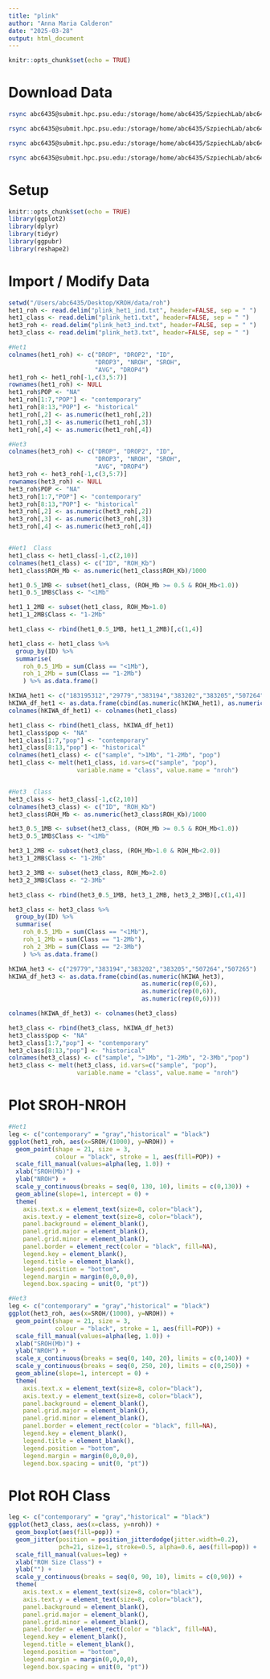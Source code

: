 ```yaml
---
title: "plink"
author: "Anna Maria Calderon"
date: "2025-03-28"
output: html_document
---
```


```r
knitr::opts_chunk$set(echo = TRUE)
```

# Download Data

```bash
rsync abc6435@submit.hpc.psu.edu:/storage/home/abc6435/SzpiechLab/abc6435/KROH/data/roh/plink/het_1/plink_het1_ind.txt /Users/abc6435/Desktop/KROH/data/roh

rsync abc6435@submit.hpc.psu.edu:/storage/home/abc6435/SzpiechLab/abc6435/KROH/data/roh/plink/het_1/plink_het1.txt /Users/abc6435/Desktop/KROH/data/roh

rsync abc6435@submit.hpc.psu.edu:/storage/home/abc6435/SzpiechLab/abc6435/KROH/data/roh/plink/het_3/plink_het3_ind.txt /Users/abc6435/Desktop/KROH/data/roh

rsync abc6435@submit.hpc.psu.edu:/storage/home/abc6435/SzpiechLab/abc6435/KROH/data/roh/plink/het_3/plink_het3.txt /Users/abc6435/Desktop/KROH/data/roh
```

# Setup

```r
knitr::opts_chunk$set(echo = TRUE)
library(ggplot2)
library(dplyr)
library(tidyr)
library(ggpubr)
library(reshape2)
```

# Import / Modify Data

```r
setwd("/Users/abc6435/Desktop/KROH/data/roh")
het1_roh <- read.delim("plink_het1_ind.txt", header=FALSE, sep = " ")
het1_class <- read.delim("plink_het1.txt", header=FALSE, sep = " ")
het3_roh <- read.delim("plink_het3_ind.txt", header=FALSE, sep = " ")
het3_class <- read.delim("plink_het3.txt", header=FALSE, sep = " ")
```

```r
#Het1
colnames(het1_roh) <- c("DROP", "DROP2", "ID", 
                        "DROP3", "NROH", "SROH",
                        "AVG", "DROP4")
het1_roh <- het1_roh[-1,c(3,5:7)]
rownames(het1_roh) <- NULL
het1_roh$POP <- "NA"
het1_roh[1:7,"POP"] <- "contemporary"
het1_roh[8:13,"POP"] <- "historical"
het1_roh[,2] <- as.numeric(het1_roh[,2])
het1_roh[,3] <- as.numeric(het1_roh[,3])
het1_roh[,4] <- as.numeric(het1_roh[,4])

#Het3
colnames(het3_roh) <- c("DROP", "DROP2", "ID", 
                        "DROP3", "NROH", "SROH",
                        "AVG", "DROP4")
het3_roh <- het3_roh[-1,c(3,5:7)]
rownames(het3_roh) <- NULL
het3_roh$POP <- "NA"
het3_roh[1:7,"POP"] <- "contemporary"
het3_roh[8:13,"POP"] <- "historical"
het3_roh[,2] <- as.numeric(het3_roh[,2])
het3_roh[,3] <- as.numeric(het3_roh[,3])
het3_roh[,4] <- as.numeric(het3_roh[,4])


#Het1  Class
het1_class <- het1_class[-1,c(2,10)]
colnames(het1_class) <- c("ID", "ROH_Kb")
het1_class$ROH_Mb <- as.numeric(het1_class$ROH_Kb)/1000

het1_0.5_1MB <- subset(het1_class, (ROH_Mb >= 0.5 & ROH_Mb<1.0))
het1_0.5_1MB$Class <- "<1Mb"

het1_1_2MB <- subset(het1_class, ROH_Mb>1.0)
het1_1_2MB$Class <- "1-2Mb"

het1_class <- rbind(het1_0.5_1MB, het1_1_2MB)[,c(1,4)]

het1_class <- het1_class %>%
  group_by(ID) %>%
  summarise(
    roh_0.5_1Mb = sum(Class == "<1Mb"),
    roh_1_2Mb = sum(Class == "1-2Mb")
    ) %>% as.data.frame()

hKIWA_het1 <- c("183195312","29779","383194","383202","383205","507264","507265")
hKIWA_df_het1 <- as.data.frame(cbind(as.numeric(hKIWA_het1), as.numeric(rep(0,7)), as.numeric(rep(0,7))))
colnames(hKIWA_df_het1) <- colnames(het1_class)

het1_class <- rbind(het1_class, hKIWA_df_het1)
het1_class$pop <- "NA"
het1_class[1:7,"pop"] <- "contemporary"
het1_class[8:13,"pop"] <- "historical"
colnames(het1_class) <- c("sample", ">1Mb", "1-2Mb", "pop")
het1_class <- melt(het1_class, id.vars=c("sample", "pop"), 
                   variable.name = "class", value.name = "nroh")


#Het3  Class
het3_class <- het3_class[-1,c(2,10)]
colnames(het3_class) <- c("ID", "ROH_Kb")
het3_class$ROH_Mb <- as.numeric(het3_class$ROH_Kb)/1000

het3_0.5_1MB <- subset(het3_class, (ROH_Mb >= 0.5 & ROH_Mb<1.0))
het3_0.5_1MB$Class <- "<1Mb"

het3_1_2MB <- subset(het3_class, (ROH_Mb>1.0 & ROH_Mb<2.0))
het3_1_2MB$Class <- "1-2Mb"

het3_2_3MB <- subset(het3_class, ROH_Mb>2.0)
het3_2_3MB$Class <- "2-3Mb"

het3_class <- rbind(het3_0.5_1MB, het3_1_2MB, het3_2_3MB)[,c(1,4)]

het3_class <- het3_class %>%
  group_by(ID) %>%
  summarise(
    roh_0.5_1Mb = sum(Class == "<1Mb"),
    roh_1_2Mb = sum(Class == "1-2Mb"), 
    roh_2_3Mb = sum(Class == "2-3Mb")
    ) %>% as.data.frame()

hKIWA_het3 <- c("29779","383194","383202","383205","507264","507265")
hKIWA_df_het3 <- as.data.frame(cbind(as.numeric(hKIWA_het3), 
                                     as.numeric(rep(0,6)), 
                                     as.numeric(rep(0,6)), 
                                     as.numeric(rep(0,6))))

colnames(hKIWA_df_het3) <- colnames(het3_class)

het3_class <- rbind(het3_class, hKIWA_df_het3)
het3_class$pop <- "NA"
het3_class[1:7,"pop"] <- "contemporary"
het3_class[8:13,"pop"] <- "historical"
colnames(het3_class) <- c("sample", ">1Mb", "1-2Mb", "2-3Mb","pop")
het3_class <- melt(het3_class, id.vars=c("sample", "pop"), 
                   variable.name = "class", value.name = "nroh")

```

# Plot SROH-NROH

```r
#Het1
leg <- c("contemporary" = "gray","historical" = "black")
ggplot(het1_roh, aes(x=SROH/(1000), y=NROH)) + 
  geom_point(shape = 21, size = 3, 
             colour = "black", stroke = 1, aes(fill=POP)) +
  scale_fill_manual(values=alpha(leg, 1.0)) +
  xlab("SROH(Mb)") + 
  ylab("NROH") +
  scale_y_continuous(breaks = seq(0, 130, 10), limits = c(0,130)) +
  geom_abline(slope=1, intercept = 0) +
  theme(
    axis.text.x = element_text(size=8, color="black"),
    axis.text.y = element_text(size=8, color="black"),
    panel.background = element_blank(), 
    panel.grid.major = element_blank(), 
    panel.grid.minor = element_blank(),
    panel.border = element_rect(color = "black", fill=NA), 
    legend.key = element_blank(),
    legend.title = element_blank(),
    legend.position = "bottom",
    legend.margin = margin(0,0,0,0),
    legend.box.spacing = unit(0, "pt"))

#Het3
leg <- c("contemporary" = "gray","historical" = "black")
ggplot(het3_roh, aes(x=SROH/(1000), y=NROH)) + 
  geom_point(shape = 21, size = 3, 
             colour = "black", stroke = 1, aes(fill=POP)) +
  scale_fill_manual(values=alpha(leg, 1.0)) +
  xlab("SROH(Mb)") + 
  ylab("NROH") +
  scale_x_continuous(breaks = seq(0, 140, 20), limits = c(0,140)) +
  scale_y_continuous(breaks = seq(0, 250, 20), limits = c(0,250)) +
  geom_abline(slope=1, intercept = 0) +
  theme(
    axis.text.x = element_text(size=8, color="black"),
    axis.text.y = element_text(size=8, color="black"),
    panel.background = element_blank(), 
    panel.grid.major = element_blank(), 
    panel.grid.minor = element_blank(),
    panel.border = element_rect(color = "black", fill=NA), 
    legend.key = element_blank(),
    legend.title = element_blank(),
    legend.position = "bottom",
    legend.margin = margin(0,0,0,0),
    legend.box.spacing = unit(0, "pt"))
```

# Plot ROH Class

```r
leg <- c("contemporary" = "gray","historical" = "black")
ggplot(het3_class, aes(x=class, y=nroh)) + 
  geom_boxplot(aes(fill=pop)) + 
  geom_jitter(position = position_jitterdodge(jitter.width=0.2),
              pch=21, size=1, stroke=0.5, alpha=0.6, aes(fill=pop)) +
  scale_fill_manual(values=leg) +
  xlab("ROH Size Class") + 
  ylab("") +
  scale_y_continuous(breaks = seq(0, 90, 10), limits = c(0,90)) +
  theme(
    axis.text.x = element_text(size=8, color="black"),
    axis.text.y = element_text(size=8, color="black"),
    panel.background = element_blank(), 
    panel.grid.major = element_blank(), 
    panel.grid.minor = element_blank(),
    panel.border = element_rect(color = "black", fill=NA), 
    legend.key = element_blank(),
    legend.title = element_blank(),
    legend.position = "bottom",
    legend.margin = margin(0,0,0,0),
    legend.box.spacing = unit(0, "pt"))

```
